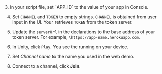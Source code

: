 <PlatformWrapper platform="unity">
3. In your script file, set `APP_ID` to the value of your app in <Vg k="COMPANY" /> Console.

4. Set `CHANNEL` and `TOKEN` to empty strings. `CHANNEL` is obtained from user input in the UI. Your <Vpl k="CLIENT" /> retrieves `TOKEN` from the token server.

5. Update the `serverUrl` in the declarations to the base address of your token server. For example, `\https://app-name.herokuapp.com`.

6. In Unity, click `Play`. You see the <Vpl k="CLIENT" /> running on your device.

7. Set *Channel name* to the name you used in the <Link to="{{Global.DEMO_BASIC_VIDEO_CALL_URL}}"><Vg k="COMPANY" /> web demo</Link>.

8. Connect to a channel, click **Join**.
</PlatformWrapper>